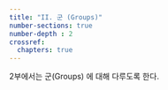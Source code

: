```yaml
---
title: "II. 군 (Groups)"
number-sections: true
number-depth : 2
crossref:
  chapters: true
---
```


2부에서는 군(Groups) 에 대해 다루도록 한다.
